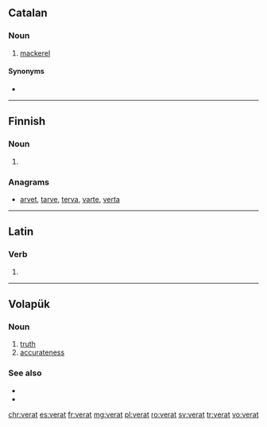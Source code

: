 ==Catalan==

===Noun===
{{ca-noun|m}}

# [[mackerel]]

====Synonyms====
* {{l|ca|cavalla}}

----

==Finnish==

===Noun===
{{head|fi|noun form}}

# {{plural of|lang=fi|verka}}

===Anagrams===
* [[arvet#Finnish|arvet]], [[tarve#Finnish|tarve]], [[terva#Finnish|terva]], [[varte#Finnish|varte]], [[verta#Finnish|verta]]

----

==Latin==

===Verb===
{{la-verb-form|vērat}}

# {{conjugation of|vērō||3|s|pres|act|ind|lang=la}}

----

==Volapük==

===Noun===
{{head|vo|noun}}

# [[truth]]
# [[accurateness]]

===See also===
* {{l|vo|ver}}
* {{l|vo|velat}}

[[chr:verat]]
[[es:verat]]
[[fr:verat]]
[[mg:verat]]
[[pl:verat]]
[[ro:verat]]
[[sv:verat]]
[[tr:verat]]
[[vo:verat]]